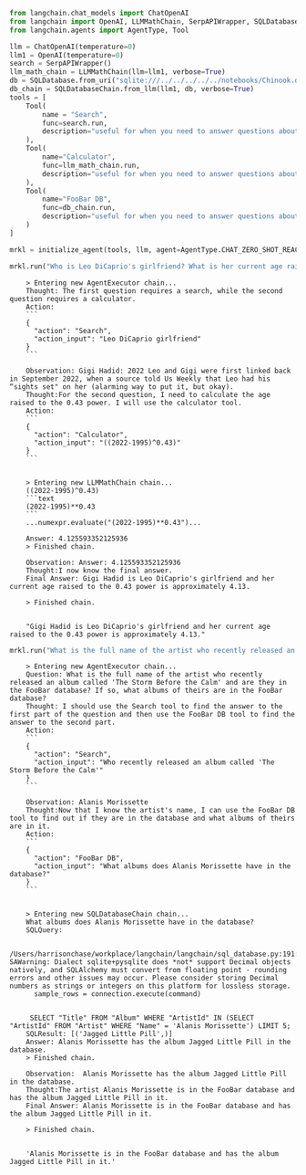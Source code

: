 ```python
from langchain.chat_models import ChatOpenAI
from langchain import OpenAI, LLMMathChain, SerpAPIWrapper, SQLDatabase, SQLDatabaseChain
from langchain.agents import AgentType, Tool

llm = ChatOpenAI(temperature=0)
llm1 = OpenAI(temperature=0)
search = SerpAPIWrapper()
llm_math_chain = LLMMathChain(llm=llm1, verbose=True)
db = SQLDatabase.from_uri("sqlite:///../../../../../notebooks/Chinook.db")
db_chain = SQLDatabaseChain.from_llm(llm1, db, verbose=True)
tools = [
    Tool(
        name = "Search",
        func=search.run,
        description="useful for when you need to answer questions about current events. You should ask targeted questions"
    ),
    Tool(
        name="Calculator",
        func=llm_math_chain.run,
        description="useful for when you need to answer questions about math"
    ),
    Tool(
        name="FooBar DB",
        func=db_chain.run,
        description="useful for when you need to answer questions about FooBar. Input should be in the form of a question containing full context"
    )
]
```


```python
mrkl = initialize_agent(tools, llm, agent=AgentType.CHAT_ZERO_SHOT_REACT_DESCRIPTION, verbose=True)
```


```python
mrkl.run("Who is Leo DiCaprio's girlfriend? What is her current age raised to the 0.43 power?")
```

<CodeOutputBlock lang="python">

```
    > Entering new AgentExecutor chain...
    Thought: The first question requires a search, while the second question requires a calculator.
    Action:
    ```
    {
      "action": "Search",
      "action_input": "Leo DiCaprio girlfriend"
    }
    ```
    
    Observation: Gigi Hadid: 2022 Leo and Gigi were first linked back in September 2022, when a source told Us Weekly that Leo had his “sights set" on her (alarming way to put it, but okay).
    Thought:For the second question, I need to calculate the age raised to the 0.43 power. I will use the calculator tool.
    Action:
    ```
    {
      "action": "Calculator",
      "action_input": "((2022-1995)^0.43)"
    }
    ```
    
    
    > Entering new LLMMathChain chain...
    ((2022-1995)^0.43)
    ```text
    (2022-1995)**0.43
    ```
    ...numexpr.evaluate("(2022-1995)**0.43")...
    
    Answer: 4.125593352125936
    > Finished chain.
    
    Observation: Answer: 4.125593352125936
    Thought:I now know the final answer.
    Final Answer: Gigi Hadid is Leo DiCaprio's girlfriend and her current age raised to the 0.43 power is approximately 4.13.
    
    > Finished chain.


    "Gigi Hadid is Leo DiCaprio's girlfriend and her current age raised to the 0.43 power is approximately 4.13."
```

</CodeOutputBlock>


```python
mrkl.run("What is the full name of the artist who recently released an album called 'The Storm Before the Calm' and are they in the FooBar database? If so, what albums of theirs are in the FooBar database?")
```

<CodeOutputBlock lang="python">

```
    > Entering new AgentExecutor chain...
    Question: What is the full name of the artist who recently released an album called 'The Storm Before the Calm' and are they in the FooBar database? If so, what albums of theirs are in the FooBar database?
    Thought: I should use the Search tool to find the answer to the first part of the question and then use the FooBar DB tool to find the answer to the second part.
    Action:
    ```
    {
      "action": "Search",
      "action_input": "Who recently released an album called 'The Storm Before the Calm'"
    }
    ```
    
    Observation: Alanis Morissette
    Thought:Now that I know the artist's name, I can use the FooBar DB tool to find out if they are in the database and what albums of theirs are in it.
    Action:
    ```
    {
      "action": "FooBar DB",
      "action_input": "What albums does Alanis Morissette have in the database?"
    }
    ```

    
    > Entering new SQLDatabaseChain chain...
    What albums does Alanis Morissette have in the database?
    SQLQuery:

    /Users/harrisonchase/workplace/langchain/langchain/sql_database.py:191: SAWarning: Dialect sqlite+pysqlite does *not* support Decimal objects natively, and SQLAlchemy must convert from floating point - rounding errors and other issues may occur. Please consider storing Decimal numbers as strings or integers on this platform for lossless storage.
      sample_rows = connection.execute(command)


     SELECT "Title" FROM "Album" WHERE "ArtistId" IN (SELECT "ArtistId" FROM "Artist" WHERE "Name" = 'Alanis Morissette') LIMIT 5;
    SQLResult: [('Jagged Little Pill',)]
    Answer: Alanis Morissette has the album Jagged Little Pill in the database.
    > Finished chain.
    
    Observation:  Alanis Morissette has the album Jagged Little Pill in the database.
    Thought:The artist Alanis Morissette is in the FooBar database and has the album Jagged Little Pill in it.
    Final Answer: Alanis Morissette is in the FooBar database and has the album Jagged Little Pill in it.
    
    > Finished chain.


    'Alanis Morissette is in the FooBar database and has the album Jagged Little Pill in it.'
```

</CodeOutputBlock>
